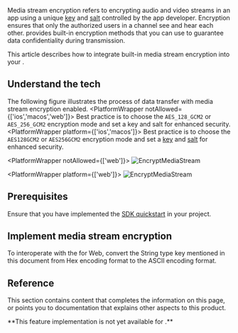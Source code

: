 
Media stream encryption refers to encrypting audio and video streams in an app using a unique [key](https://en.wikipedia.org/wiki/Public_key_certificate) and [salt](https://en.wikipedia.org/wiki/Salt_(cryptography)) controlled by the app developer. Encryption ensures that only the authorized users in a channel see and hear each other. <Vpd k="SDK" /> provides built-in encryption methods that you can use to guarantee data confidentiality during transmission.

<PlatformWrapper platform="android, ios, macos, web, windows">

This article describes how to integrate <Vg k="COMPANY" /> built-in media stream encryption into your <Vpl k="CLIENT" />.

## Understand the tech

The following figure illustrates the process of data transfer with media stream encryption enabled.
<PlatformWrapper notAllowed={['ios','macos','web']}>
Best practice is to choose the `AES_128_GCM2` or `AES_256_GCM2` encryption mode and set a key and salt for enhanced security.
</PlatformWrapper>
<PlatformWrapper platform={['ios','macos']}>
Best practice is to choose the `AES128GCM2` or `AES256GCM2` encryption mode and set a [key](https://en.wikipedia.org/wiki/Public_key_certificate) and [salt](https://en.wikipedia.org/wiki/Salt_(cryptography)) for enhanced security.
</PlatformWrapper>

<PlatformWrapper notAllowed={['web']}>
![EncryptMediaStream](/images/video-sdk/encrypt_media_streams_dataTransferProcess.svg)
</PlatformWrapper>

<PlatformWrapper platform={['web']}>
![EncryptMediaStream](/images/video-sdk/encrypt_media_streams_dataTransferProcess-web.svg)
</PlatformWrapper>

## Prerequisites
Ensure that you have implemented the [SDK quickstart](../get-started/get-started-sdk) in your project. 

## Implement media stream encryption
<ProjectImplement/>

<PlatformWrapper platform="android, ios, macos, windows">
<Admonition type="info" title="Information">To interoperate with the <Vpd k="SDK" /> for Web, convert the String type key mentioned in this document from Hex encoding format to the ASCII encoding format.</Admonition>
</PlatformWrapper>

## Reference
This section contains content that completes the information on this page, or points you to documentation that explains other aspects to this product.

<Reference/>

</PlatformWrapper>

<PlatformWrapper notAllowed="android, ios, macos, web, windows">
**This feature implementation is not yet available for <Vpl k="NAME" />.**
</PlatformWrapper>